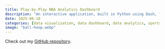 ```yaml
---
title: Play-by-Play NBA Analytics Dashboard
description: "An interactive application, built in Python using Dash, for exploring and visualizing NBA play-by-play data and video"
date: 2025-06-10
categories: [data visualization, data dashboard, data analytics, sports analytics]
image: "ball-hoop.webp"
---
```


Check out my [GitHub repository](https://www.github.com/nicklauskim/nba-dash).